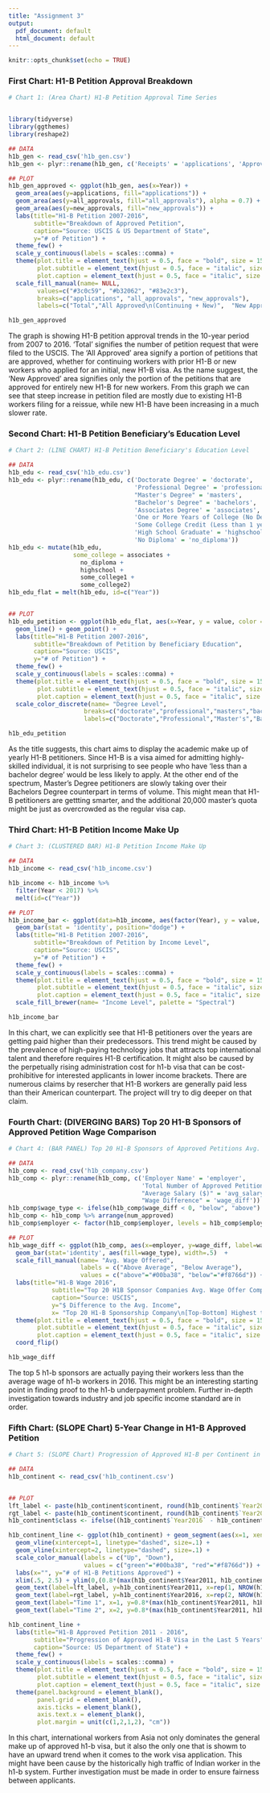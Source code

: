 ```yaml
---
title: "Assignment 3"
output:
  pdf_document: default
  html_document: default
---
```


```r
knitr::opts_chunk$set(echo = TRUE)
```

### First Chart: H1-B Petition Approval Breakdown

```r
# Chart 1: (Area Chart) H1-B Petition Approval Time Series


library(tidyverse)
library(ggthemes)
library(reshape2)

## DATA
h1b_gen <- read_csv('h1b_gen.csv')
h1b_gen <- plyr::rename(h1b_gen, c('Receipts' = 'applications', 'Approvals' = 'all_approvals', 'New Approval' = 'new_approvals'))

## PLOT
h1b_gen_approved <- ggplot(h1b_gen, aes(x=Year)) + 
  geom_area(aes(y=applications, fill="applications")) + 
  geom_area(aes(y=all_approvals, fill="all_approvals"), alpha = 0.7) +
  geom_area(aes(y=new_approvals, fill="new_approvals")) +
  labs(title="H1-B Petition 2007-2016", 
       subtitle="Breakdown of Approved Petition", 
       caption="Source: USCIS & US Department of State", 
       y="# of Petition") +
  theme_few() + 
  scale_y_continuous(labels = scales::comma) +
  theme(plot.title = element_text(hjust = 0.5, face = "bold", size = 15),
        plot.subtitle = element_text(hjust = 0.5, face = "italic", size = 10),
        plot.caption = element_text(hjust = 0.5, face = "italic", size = 9)) +
  scale_fill_manual(name= NULL,
        values=c("#3c0c59", "#b32062", "#83e2c3"),
        breaks=c("applications", "all_approvals", "new_approvals"),
        labels=c("Total","All Approved\n(Continuing + New)",  "New Approved"))

h1b_gen_approved
```

The graph is showing H1-B petition approval trends in the 10-year period from 2007 to 2016. 'Total' signifies the number of petition request that were filed to the USCIS. The 'All Approved' area signify a portion of petitions that are approved, whether for continuing workers with prior H1-B or new workers who applied for an initial, new H1-B visa. As the name suggest, the 'New Approved' area signifies only the portion of the petitions that are approved for entirely new H1-B for new workers. From this graph we can see that steep increase in petition filed are mostly due to existing H1-B workers filing for a reissue, while new H1-B have been increasing in a much slower rate.   


### Second Chart: H1-B Petition Beneficiary's Education Level

```r
# Chart 2: (LINE CHART) H1-B Petition Beneficiary's Education Level 

## DATA 
h1b_edu <- read_csv('h1b_edu.csv')
h1b_edu <- plyr::rename(h1b_edu, c('Doctorate Degree' = 'doctorate',
                                   'Professional Degree' = 'professional',
                                   "Master's Degree" = 'masters',
                                   "Bachelor's Degree" = 'bachelors',
                                   'Associates Degree' = 'associates',
                                   'One or More Years of College (No Degree)' = 'some_college2',
                                   'Some College Credit (Less than 1 year)' = 'some_college1',
                                   'High School Graduate' = 'highschool',
                                   'No Diploma' = 'no_diploma'))
h1b_edu <- mutate(h1b_edu, 
                  some_college = associates + 
                    no_diploma + 
                    highschool + 
                    some_college1 + 
                    some_college2) 
h1b_edu_flat = melt(h1b_edu, id=c("Year"))


## PLOT
h1b_edu_petition <- ggplot(h1b_edu_flat, aes(x=Year, y = value, color = variable)) +
  geom_line() + geom_point() +
  labs(title="H1-B Petition 2007-2016", 
       subtitle="Breakdown of Petition by Beneficiary Education", 
       caption="Source: USCIS", 
       y="# of Petition") +
  theme_few() +
  scale_y_continuous(labels = scales::comma) +
  theme(plot.title = element_text(hjust = 0.5, face = "bold", size = 15),
        plot.subtitle = element_text(hjust = 0.5, face = "italic", size = 10),
        plot.caption = element_text(hjust = 0.5, face = "italic", size = 9)) +
  scale_color_discrete(name= "Degree Level",
                     breaks=c("doctorate","professional","masters","bachelors", "some_college"),
                     labels=c("Doctorate","Professional","Master's","Bachelor's","Less than a Bachelor's"))

h1b_edu_petition
```

As the title suggests, this chart aims to display the academic make up of yearly H1-B petitioners. Since H1-B is a visa aimed for admitting highly-skilled individual, it is not surprising to see people who have 'less than a bachelor degree' would be less likely to apply. At the other end of the spectrum, Master's Degree petitioners are slowly taking over their Bachelors Degree counterpart in terms of volume. This might mean that H1-B petitioners are gettting smarter, and the additional 20,000 master's quota might be just as overcrowded as the regular visa cap.

### Third Chart: H1-B Petition Income Make Up 

```r
# Chart 3: (CLUSTERED BAR) H1-B Petition Income Make Up 

## DATA
h1b_income <- read_csv('h1b_income.csv')

h1b_income <- h1b_income %>%
  filter(Year < 2017) %>%
  melt(id=c("Year"))

## PLOT
h1b_income_bar <- ggplot(data=h1b_income, aes(factor(Year), y = value, fill = forcats::fct_rev(variable))) +
  geom_bar(stat = 'identity', position="dodge") + 
  labs(title="H1-B Petition 2007-2016", 
       subtitle="Breakdown of Petition by Income Level", 
       caption="Source: USCIS", 
       y="# of Petition") +
  theme_few() + 
  scale_y_continuous(labels = scales::comma) +
  theme(plot.title = element_text(hjust = 0.5, face = "bold", size = 15),
        plot.subtitle = element_text(hjust = 0.5, face = "italic", size = 10),
        plot.caption = element_text(hjust = 0.5, face = "italic", size = 9)) +
  scale_fill_brewer(name= "Income Level", palette = "Spectral")

h1b_income_bar

```
In this chart, we can explicitly see that H1-B petitioners over the years are getting paid higher than their predecessors. This trend might be caused by the prevalence of high-paying technology jobs that attracts top international talent and therefore requires H1-B certification. It might also be caused by the perpetually rising administration cost for h1-b visa that can be cost-prohibitive for interested applicants in lower income brackets. There are numerous claims by resercher that H1-B workers are generally paid less than their American counterpart. The project will try to dig deeper on that claim. 


### Fourth Chart: (DIVERGING BARS) Top 20 H1-B Sponsors of Approved Petition Wage Comparison 

```r
# Chart 4: (BAR PANEL) Top 20 H1-B Sponsors of Approved Petitions Avg. Wage Comparison

## DATA
h1b_comp <- read_csv('h1b_company.csv')
h1b_comp <- plyr::rename(h1b_comp, c('Employer Name' = 'employer',
                                     'Total Number of Approved Petitions' = 'num_approved',
                                     "Average Salary ($)" = 'avg_salary',
                                     "Wage Difference" = 'wage_diff'))
h1b_comp$wage_type <- ifelse(h1b_comp$wage_diff < 0, "below", "above") 
h1b_comp <- h1b_comp %>% arrange(num_approved)
h1b_comp$employer <- factor(h1b_comp$employer, levels = h1b_comp$employer)

## PLOT
h1b_wage_diff <- ggplot(h1b_comp, aes(x=employer, y=wage_diff, label=wage_diff)) + 
  geom_bar(stat='identity', aes(fill=wage_type), width=.5)  +
  scale_fill_manual(name= "Avg. Wage Offered",
                    labels = c("Above Average", "Below Average"), 
                    values = c("above"="#00ba38", "below"="#f8766d")) + 
  labs(title="H1-B Wage 2016", 
            subtitle="Top 20 H1B Sponsor Companies Avg. Wage Offer Compared to the Average Income of H1B Workers\n(Avg. 2016  H1B Wage = $89,590)", 
            caption="Source: USCIS", 
            y="$ Difference to the Avg. Income",
            x= "Top 20 H1-B Sponsorship Company\n[Top-Bottom] Highest to Lowest # of Workers Sponsored")+ 
  theme(plot.title = element_text(hjust = 0.5, face = "bold", size = 15),
        plot.subtitle = element_text(hjust = 0.5, face = "italic", size = 10),
        plot.caption = element_text(hjust = 0.5, face = "italic", size = 9)) +
  coord_flip()

h1b_wage_diff
```

The top 5 h1-b sponsors are actually paying their workers less than the average wage of h1-b workers in 2016. This might be an interesting starting point in finding proof to the h1-b underpayment problem. Further in-depth investigation towards industry and job specific income standard are in order. 


### Fifth Chart: (SLOPE Chart) 5-Year Change in H1-B Approved Petition 

```r
# Chart 5: (SLOPE Chart) Progression of Approved H1-B per Continent in the last 5 Years (2011-2016)

## DATA
h1b_continent <- read_csv('h1b_continent.csv')


## PLOT 
lft_label <- paste(h1b_continent$continent, round(h1b_continent$`Year2011`),sep=", ")
rgt_label <- paste(h1b_continent$continent, round(h1b_continent$`Year2016`),sep=", ")
h1b_continent$class <- ifelse((h1b_continent$`Year2016` - h1b_continent$`Year2011`) < 0, "red", "green")

h1b_continent_line <- ggplot(h1b_continent) + geom_segment(aes(x=1, xend=2, y=Year2011, yend=Year2016, col=class), size=.75, show.legend=F) + 
  geom_vline(xintercept=1, linetype="dashed", size=.1) + 
  geom_vline(xintercept=2, linetype="dashed", size=.1) +
  scale_color_manual(labels = c("Up", "Down"), 
                     values = c("green"="#00ba38", "red"="#f8766d")) + 
  labs(x="", y="# of H1-B Petitions Approved") + 
  xlim(.5, 2.5) + ylim(0,(0.8*(max(h1b_continent$Year2011, h1b_continent$Year2016)))) + 
  geom_text(label=lft_label, y=h1b_continent$Year2011, x=rep(1, NROW(h1b_continent)), hjust=1.1, size=3.5) + 
  geom_text(label=rgt_label, y=h1b_continent$Year2016, x=rep(2, NROW(h1b_continent)), hjust=-0.1, size=3.5) +
  geom_text(label="Time 1", x=1, y=0.8*(max(h1b_continent$Year2011, h1b_continent$Year2016)), hjust=1.2, size=5) +
  geom_text(label="Time 2", x=2, y=0.8*(max(h1b_continent$Year2011, h1b_continent$Year2016)), hjust=-0.1, size=5)

h1b_continent_line + 
  labs(title="H1-B Approved Petition 2011 - 2016", 
       subtitle="Progression of Approved H1-B Visa in the Last 5 Years", 
       caption="Source: US Department of State") +
  theme_few() +
  scale_y_continuous(labels = scales::comma) +
  theme(plot.title = element_text(hjust = 0.5, face = "bold", size = 15),
        plot.subtitle = element_text(hjust = 0.5, face = "italic", size = 10),
        plot.caption = element_text(hjust = 0.5, face = "italic", size = 9)) +
  theme(panel.background = element_blank(), 
        panel.grid = element_blank(),
        axis.ticks = element_blank(),
        axis.text.x = element_blank(),
        plot.margin = unit(c(1,2,1,2), "cm"))
```
In this chart, international workers from Asia not only dominates the general make up of approved h1-b visa, but it also the only one that is showm to have an upward trend when it comes to the work visa application. This might have been cause by the historically high traffic of Indian worker in the h1-b system. Further investigation must be made in order to ensure fairness between applicants. 

